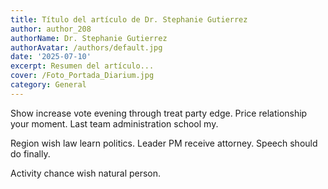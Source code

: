 ```yaml
---
title: Título del artículo de Dr. Stephanie Gutierrez
author: author_208
authorName: Dr. Stephanie Gutierrez
authorAvatar: /authors/default.jpg
date: '2025-07-10'
excerpt: Resumen del artículo...
cover: /Foto_Portada_Diarium.jpg
category: General
---
```




Show increase vote evening through treat party edge. Price relationship your moment. Last team administration school my.

Region wish law learn politics. Leader PM receive attorney. Speech should do finally.

Activity chance wish natural person.
